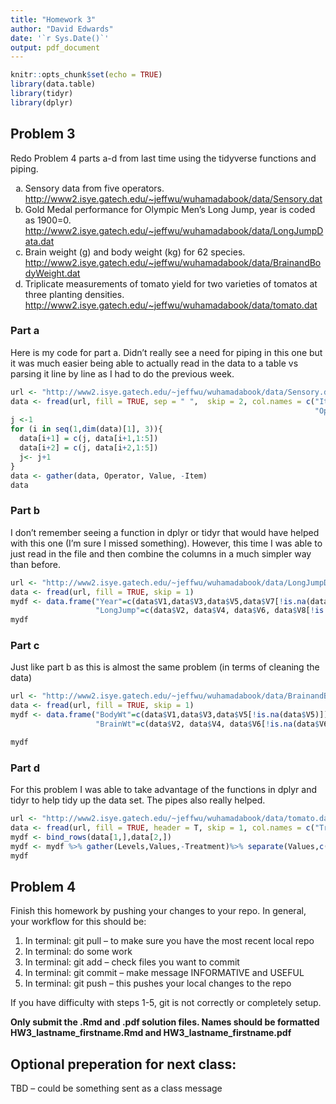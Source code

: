 ```yaml
---
title: "Homework 3"
author: "David Edwards"
date: '`r Sys.Date()`'
output: pdf_document
---
```


```r
knitr::opts_chunk$set(echo = TRUE)
library(data.table)
library(tidyr)
library(dplyr)
```


## Problem 3

Redo Problem 4 parts a-d from last time using the tidyverse functions and piping.

a. Sensory data from five operators.    
<http://www2.isye.gatech.edu/~jeffwu/wuhamadabook/data/Sensory.dat> 
b. Gold Medal performance for Olympic Men's Long Jump, year is coded as 1900=0.  
<http://www2.isye.gatech.edu/~jeffwu/wuhamadabook/data/LongJumpData.dat>  
c. Brain weight (g) and body weight (kg) for 62 species.    
<http://www2.isye.gatech.edu/~jeffwu/wuhamadabook/data/BrainandBodyWeight.dat>  
d. Triplicate measurements of tomato yield for two varieties of tomatos at three planting densities.  
<http://www2.isye.gatech.edu/~jeffwu/wuhamadabook/data/tomato.dat>  

### Part a

Here is my code for part a.  Didn't really see a need for piping in this one but it was much easier being able to actually read in the data to a table vs parsing it line by line as I had to do the previous week.

```r
url <- "http://www2.isye.gatech.edu/~jeffwu/wuhamadabook/data/Sensory.dat"
data <- fread(url, fill = TRUE, sep = " ",  skip = 2, col.names = c("Item", "Op1", "Op2",
                                                                    "Op3","Op4","Op5"))
j <-1
for (i in seq(1,dim(data)[1], 3)){
  data[i+1] = c(j, data[i+1,1:5])
  data[i+2] = c(j, data[i+2,1:5])
  j<- j+1
}
data <- gather(data, Operator, Value, -Item)
data
```

### Part b

I don't remember seeing a function in dplyr or tidyr that would have helped with this one (I'm sure I missed something).  However, this time I was able to just read in the file and then combine the columns in a much simpler way than before.

```r
url <- "http://www2.isye.gatech.edu/~jeffwu/wuhamadabook/data/LongJumpData.dat"
data <- fread(url, fill = TRUE, skip = 1)
mydf <- data.frame("Year"=c(data$V1,data$V3,data$V5,data$V7[!is.na(data$V7)]),
                   "LongJump"=c(data$V2, data$V4, data$V6, data$V8[!is.na(data$V8)]))
mydf

```

### Part c

Just like part b as this is almost the same problem (in terms of cleaning the data)

```r
url <- "http://www2.isye.gatech.edu/~jeffwu/wuhamadabook/data/BrainandBodyWeight.dat"
data <- fread(url, fill = TRUE, skip = 1)
mydf <- data.frame("BodyWt"=c(data$V1,data$V3,data$V5[!is.na(data$V5)]),
                   "BrainWt"=c(data$V2, data$V4, data$V6[!is.na(data$V6)]))

mydf
```

### Part d

For this problem I was able to take advantage of the functions in dplyr and tidyr to help tidy up the data set.  The pipes also really helped.  

```r
url <- "http://www2.isye.gatech.edu/~jeffwu/wuhamadabook/data/tomato.dat"
data <- fread(url, fill = TRUE, header = T, skip = 1, col.names = c("Treatment", "10000","20000","30000"))
mydf <- bind_rows(data[1,],data[2,])
mydf <- mydf %>% gather(Levels,Values,-Treatment)%>% separate(Values,c("V1","V2","V3"), sep = ",") %>%gather( Version, Values, -(Treatment:Levels)) %>% select(-Version)
mydf

```


## Problem 4

Finish this homework by pushing your changes to your repo.  In general, your workflow for this should be:  

1. In terminal: git pull  -- to make sure you have the most recent local repo  
2. In terminal: do some work  
3. In terminal: git add -- check files you want to commit  
4. In terminal: git commit -- make message INFORMATIVE and USEFUL  
5. In terminal: git push -- this pushes your local changes to the repo  

If you have difficulty with steps 1-5, git is not correctly or completely setup.

**Only submit the .Rmd and .pdf solution files.  Names should be formatted HW3_lastname_firstname.Rmd and HW3_lastname_firstname.pdf**

## Optional preperation for next class:  

TBD -- could be something sent as a class message




